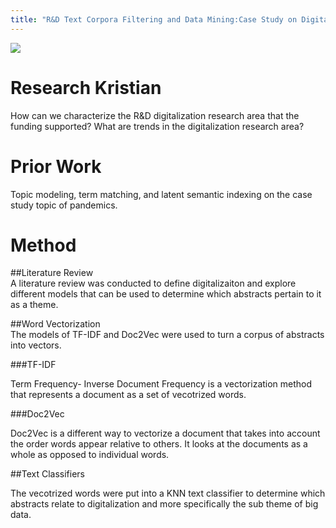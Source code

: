 ```yaml
---
title: "R&D Text Corpora Filtering and Data Mining:Case Study on Digitalization"
---
```




![ ](www/black-logo.png)


# **Research Kristian**
How can we characterize the R&D digitalization research area that the funding supported? What are trends in the digitalization research area?

# **Prior Work**
Topic modeling, term matching, and latent semantic indexing on the case study topic of pandemics.   


# **Method**  
##Literature Review   
A literature review was conducted to define digitalizaiton and explore different models that can be used to determine which abstracts pertain to it as a theme.  

##Word Vectorization  
The models of TF-IDF and Doc2Vec were used to turn a corpus of abstracts into vectors.   

###TF-IDF  

Term Frequency- Inverse Document Frequency is a vectorization method that represents a document as a set of vecotrized words.  

###Doc2Vec  

Doc2Vec is a different way to vectorize a document that takes into account the order words appear relative to others. It looks at the documents as a whole as opposed to individual words.  



##Text Classifiers  

The vecotrized words were put into a KNN text classifier to determine which abstracts relate to digitalization and more specifically the sub theme of big data.

  
 






<!-- Here's how you make a list: -->

<!-- *Tips for making figures look good:* -->

<!-- - Make text sizes BIG -->
<!-- - Stick to the same colors -->
<!-- - Decide to add titles, captions, etc in the figures OR add on the website for all figures -->

